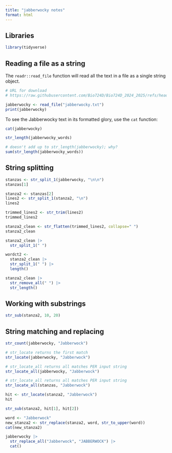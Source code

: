 ```yaml
---
title: "jabberwocky notes"
format: html
---
```



## Libraries

```r
library(tidyverse)
```





## Reading a file as a string

The `readr::read_file` function will read all the text in a file as a single string object.

```r
# URL for download
# https://raw.githubusercontent.com/Bio724D/Bio724D_2024_2025/refs/heads/main/data/jabberwocky.txt

jabberwocky <- read_file("jabberwocky.txt")
print(jabberwocky)
```

To see the Jabberwocky text in its formatted glory, use the `cat` function:

```r
cat(jabberwocky)
```





```r
str_length(jabberwocky_words)
```


```r
# doesn't add up to str_length(jabberwocky); why?
sum(str_length(jabberwocky_words))
```






## String splitting

```r
stanzas <- str_split_1(jabberwocky, "\n\n")
stanzas[1]
```



```r
stanza2 <- stanzas[2]
lines2 <- str_split_1(stanza2, "\n")
lines2
```

```r
trimmed_lines2 <- str_trim(lines2)
trimmed_lines2
```

```r
stanza2_clean <- str_flatten(trimmed_lines2, collapse=" ")
stanza2_clean
```

```r
stanza2_clean |>
  str_split_1(" ") 
```

```r
wordct2 <-
  stanza2_clean |>
  str_split_1(" ") |>
  length()
```

```r
stanza2_clean |>
  str_remove_all(" ") |>
  str_length()
```











## Working with substrings

```r
str_sub(stanza2, 10, 20)
```


## String matching and replacing

```r
str_count(jabberwocky, "Jabberwock")
```



```r
# str_locate returns the first match
str_locate(jabberwocky, "Jabberwock")
```

```r
# str_locate_all returns all matches PER input string
str_locate_all(jabberwocky, "Jabberwock")
```

```r
# str_locate_all returns all matches PER input string
str_locate_all(stanzas, "Jabberwock")
```



```r
hit <- str_locate(stanza2, "Jabberwock")
hit
```

```r
str_sub(stanza2, hit[1], hit[2])
```



```r
word <- "Jabberwock"
new_stanza2 <- str_replace(stanza2, word, str_to_upper(word))
cat(new_stanza2)
```

```r
jabberwocky |> 
  str_replace_all("Jabberwock", "JABBERWOCK") |>
  cat()
```







